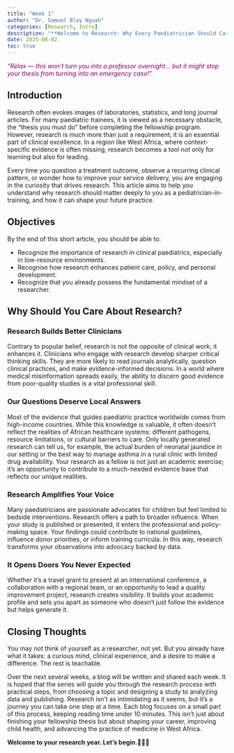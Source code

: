 ```yaml
---
title: "Week 1"
author: "Dr. Samuel Blay Nguah"
categories: [Research, Intro]
description: "**Welcome to Research: Why Every Paediatrician Should Care**" 
date: 2025-08-02
toc: true
---
```


::: {.center style="color: #820263; face: bold;"}
*"Relax — this won’t turn you into a professor overnight… but it might stop your thesis from turning
into an emergency case!".*
:::

## Introduction

Research often evokes images of laboratories, statistics, and long journal articles. For many
paediatric trainees, it is viewed as a necessary obstacle, the “thesis you must do” before
completing the fellowship program. However, research is much more than just a requirement; it is an
essential part of clinical excellence. In a region like West Africa, where context-specific evidence
is often missing, research becomes a tool not only for learning but also for leading.

Every time you question a treatment outcome, observe a recurring clinical pattern, or wonder how to
improve your service delivery, you are engaging in the curiosity that drives research. This article
aims to help you understand why research should matter deeply to you as a pediatrician-in-training,
and how it can shape your future practice.

## Objectives

By the end of this short article, you should be able to:

-   Recognize the importance of research in clinical paediatrics, especially in low-resource
    environments.
-   Recognise how research enhances patient care, policy, and personal development.
-   Recognize that you already possess the fundamental mindset of a researcher.

## Why Should You Care About Research?

### Research Builds Better Clinicians

Contrary to popular belief, research is not the opposite of clinical work; it enhances it.
Clinicians who engage with research develop sharper critical thinking skills. They are more likely
to read journals analytically, question clinical practices, and make evidence-informed decisions. In
a world where medical misinformation spreads easily, the ability to discern good evidence from
poor-quality studies is a vital professional skill.

### Our Questions Deserve Local Answers

Most of the evidence that guides paediatric practice worldwide comes from high-income countries.
While this knowledge is valuable, it often doesn't reflect the realities of African healthcare
systems: different pathogens, resource limitations, or cultural barriers to care. Only locally
generated research can tell us, for example, the actual burden of neonatal jaundice in our setting
or the best way to manage asthma in a rural clinic with limited drug availability. Your research as
a fellow is not just an academic exercise; it’s an opportunity to contribute to a much-needed
evidence base that reflects our unique realities.

### Research Amplifies Your Voice

Many paediatricians are passionate advocates for children but feel limited to bedside interventions.
Research offers a path to broader influence. When your study is published or presented, it enters
the professional and policy-making space. Your findings could contribute to national guidelines,
influence donor priorities, or inform training curricula. In this way, research transforms your
observations into advocacy backed by data.

### It Opens Doors You Never Expected

Whether it’s a travel grant to present at an international conference, a collaboration with a
regional team, or an opportunity to lead a quality improvement project, research creates visibility.
It builds your academic profile and sets you apart as someone who doesn’t just follow the evidence
but helps generate it.

## Closing Thoughts

You may not think of yourself as a researcher, not yet. But you already have what it takes: a
curious mind, clinical experience, and a desire to make a difference. The rest is teachable.

Over the next several weeks, a blog will be written and shared each week. It is hoped that the
series will guide you through the research process with practical steps, from choosing a topic and
designing a study to analyzing data and publishing. Research isn’t as intimidating as it seems, but
it's a journey you can take one step at a time. Each blog focuses on a small part of this process,
keeping reading time under 10 minutes. This isn’t just about finishing your fellowship thesis but
about shaping your career, improving child health, and advancing the practice of medicine in West
Africa.

**Welcome to your research year. Let’s begin.**🚶🚶🚶
